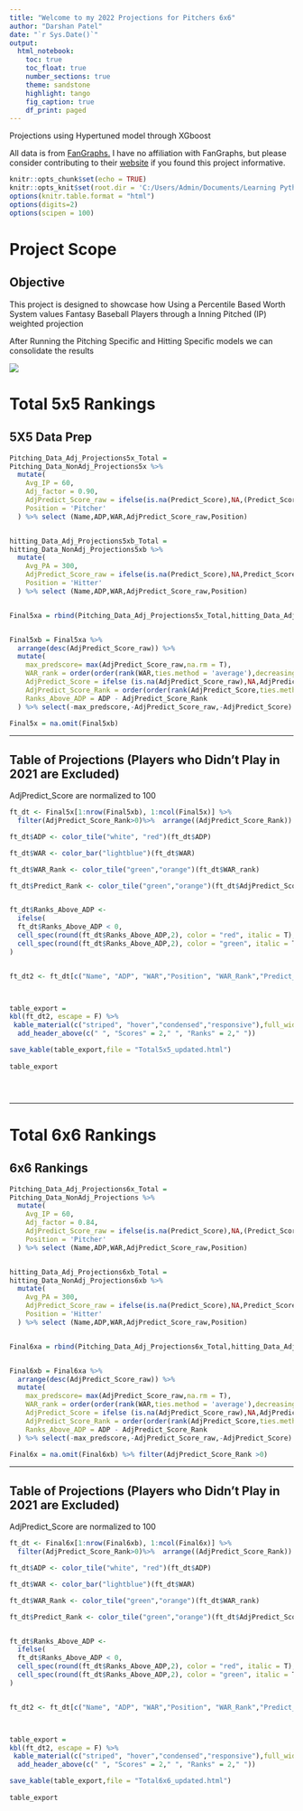 ```yaml
---
title: "Welcome to my 2022 Projections for Pitchers 6x6"
author: "Darshan Patel"
date: "`r Sys.Date()`"
output: 
  html_notebook:
    toc: true
    toc_float: true
    number_sections: true
    theme: sandstone
    highlight: tango
    fig_caption: true
    df_print: paged
---
```


<html>

<p>

Projections using Hypertuned model through XGboost

</p>

<p>

All data is from [FanGraphs.](https://www.fangraphs.com/) I have no affiliation with FanGraphs, but please consider contributing to their [website](https://plus.fangraphs.com/shop/) if you found this project informative.

</p>

```r
knitr::opts_chunk$set(echo = TRUE)
knitr::opts_knit$set(root.dir = 'C:/Users/Admin/Documents/Learning Python Folder1/Python Essence Training/Fantasy-Baseball/Data')
options(knitr.table.format = "html") 
options(digits=2)
options(scipen = 100)
```


# Project Scope {.tabset}

## Objective

This project is designed to showcase how Using a Percentile Based Worth System values Fantasy Baseball Players through a Inning Pitched (IP) weighted projection

After Running the Pitching Specific and Hitting Specific models we can consolidate the results

![](IntroChartTotal.png)


# Total 5x5 Rankings {.tabset}
## 5X5 Data Prep
```r




Pitching_Data_Adj_Projections5x_Total =
Pitching_Data_NonAdj_Projections5x %>% 
  mutate(
    Avg_IP = 60,
    Adj_factor = 0.90,
    AdjPredict_Score_raw = ifelse(is.na(Predict_Score),NA,(Predict_Score*(IP/Avg_IP)))/Adj_factor,
    Position = 'Pitcher'
  ) %>% select (Name,ADP,WAR,AdjPredict_Score_raw,Position)


hitting_Data_Adj_Projections5xb_Total =
hitting_Data_NonAdj_Projections5xb %>% 
  mutate(
    Avg_PA = 300,
    AdjPredict_Score_raw = ifelse(is.na(Predict_Score),NA,Predict_Score*(PA/Avg_PA)),
    Position = 'Hitter'
  ) %>% select (Name,ADP,WAR,AdjPredict_Score_raw,Position)


Final5xa = rbind(Pitching_Data_Adj_Projections5x_Total,hitting_Data_Adj_Projections5xb_Total) 


Final5xb = Final5xa %>% 
  arrange(desc(AdjPredict_Score_raw)) %>% 
  mutate(
    max_predscore= max(AdjPredict_Score_raw,na.rm = T),
    WAR_rank = order(order(rank(WAR,ties.method = 'average'),decreasing = TRUE)),
    AdjPredict_Score = ifelse (is.na(AdjPredict_Score_raw),NA,AdjPredict_Score_raw *100/max_predscore),
    AdjPredict_Score_Rank = order(order(rank(AdjPredict_Score,ties.method = 'average'),decreasing = TRUE))-sum(is.na(AdjPredict_Score)), 
    Ranks_Above_ADP = ADP - AdjPredict_Score_Rank
  ) %>% select(-max_predscore,-AdjPredict_Score_raw,-AdjPredict_Score)

Final5x = na.omit(Final5xb)


```


------------------------------------------------------------------------

## Table of Projections (Players who Didn't Play in 2021 are Excluded)

AdjPredict_Score are normalized to 100


```r


ft_dt <- Final5x[1:nrow(Final5xb), 1:ncol(Final5x)] %>% 
  filter(AdjPredict_Score_Rank>0)%>%  arrange((AdjPredict_Score_Rank))

ft_dt$ADP <- color_tile("white", "red")(ft_dt$ADP)

ft_dt$WAR <- color_bar("lightblue")(ft_dt$WAR)

ft_dt$WAR_Rank <- color_tile("green","orange")(ft_dt$WAR_rank)

ft_dt$Predict_Rank <- color_tile("green","orange")(ft_dt$AdjPredict_Score_Rank) 


ft_dt$Ranks_Above_ADP <- 
  ifelse(
  ft_dt$Ranks_Above_ADP < 0,
  cell_spec(round(ft_dt$Ranks_Above_ADP,2), color = "red", italic = T),
  cell_spec(round(ft_dt$Ranks_Above_ADP,2), color = "green", italic = T)
)


ft_dt2 <- ft_dt[c("Name", "ADP", "WAR","Position", "WAR_Rank","Predict_Rank","Ranks_Above_ADP")]



table_export = 
kbl(ft_dt2, escape = F) %>% 
 kable_material(c("striped", "hover","condensed","responsive"),full_width = F,fixed_thead = T) %>%   column_spec(6, width = "3cm") %>%
  add_header_above(c(" ", "Scores" = 2," ", "Ranks" = 2," "))

save_kable(table_export,file = "Total5x5_updated.html")
  
table_export  





```

------------------------------------------------------------------------

# Total 6x6 Rankings {.tabset}
## 6x6 Rankings
```r




Pitching_Data_Adj_Projections6x_Total =
Pitching_Data_NonAdj_Projections %>% 
  mutate(
    Avg_IP = 60,
    Adj_factor = 0.84,
    AdjPredict_Score_raw = ifelse(is.na(Predict_Score),NA,(Predict_Score*(IP/Avg_IP)))/Adj_factor,
    Position = 'Pitcher'
  ) %>% select (Name,ADP,WAR,AdjPredict_Score_raw,Position)


hitting_Data_Adj_Projections6xb_Total =
hitting_Data_NonAdj_Projections6xb %>% 
  mutate(
    Avg_PA = 300,
    AdjPredict_Score_raw = ifelse(is.na(Predict_Score),NA,Predict_Score*(PA/Avg_PA)),
    Position = 'Hitter'
  ) %>% select (Name,ADP,WAR,AdjPredict_Score_raw,Position)


Final6xa = rbind(Pitching_Data_Adj_Projections6x_Total,hitting_Data_Adj_Projections6xb_Total) 


Final6xb = Final6xa %>% 
  arrange(desc(AdjPredict_Score_raw)) %>% 
  mutate(
    max_predscore= max(AdjPredict_Score_raw,na.rm = T),
    WAR_rank = order(order(rank(WAR,ties.method = 'average'),decreasing = TRUE)),
    AdjPredict_Score = ifelse (is.na(AdjPredict_Score_raw),NA,AdjPredict_Score_raw *100/max_predscore),
    AdjPredict_Score_Rank = order(order(rank(AdjPredict_Score,ties.method = 'average'),decreasing = TRUE))-sum(is.na(AdjPredict_Score)), 
    Ranks_Above_ADP = ADP - AdjPredict_Score_Rank
  ) %>% select(-max_predscore,-AdjPredict_Score_raw,-AdjPredict_Score)

Final6x = na.omit(Final6xb) %>% filter(AdjPredict_Score_Rank >0)


```


------------------------------------------------------------------------

## Table of Projections (Players who Didn't Play in 2021 are Excluded)

AdjPredict_Score are normalized to 100


```r


ft_dt <- Final6x[1:nrow(Final6xb), 1:ncol(Final6x)] %>% 
  filter(AdjPredict_Score_Rank>0)%>%  arrange((AdjPredict_Score_Rank))

ft_dt$ADP <- color_tile("white", "red")(ft_dt$ADP)

ft_dt$WAR <- color_bar("lightblue")(ft_dt$WAR)

ft_dt$WAR_Rank <- color_tile("green","orange")(ft_dt$WAR_rank)

ft_dt$Predict_Rank <- color_tile("green","orange")(ft_dt$AdjPredict_Score_Rank) 


ft_dt$Ranks_Above_ADP <- 
  ifelse(
  ft_dt$Ranks_Above_ADP < 0,
  cell_spec(round(ft_dt$Ranks_Above_ADP,2), color = "red", italic = T),
  cell_spec(round(ft_dt$Ranks_Above_ADP,2), color = "green", italic = T)
)


ft_dt2 <- ft_dt[c("Name", "ADP", "WAR","Position", "WAR_Rank","Predict_Rank","Ranks_Above_ADP")]



table_export = 
kbl(ft_dt2, escape = F) %>% 
 kable_material(c("striped", "hover","condensed","responsive"),full_width = F,fixed_thead = T) %>%   column_spec(6, width = "3cm") %>%
  add_header_above(c(" ", "Scores" = 2," ", "Ranks" = 2," "))

save_kable(table_export,file = "Total6x6_updated.html")
  
table_export  




```






